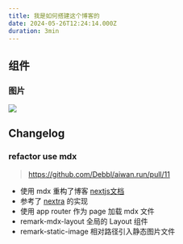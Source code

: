 ```yaml
---
title: 我是如何搭建这个博客的
date: 2024-05-26T12:24:14.000Z
duration: 3min
---
```


## 组件

### 图片

![](./images/image.png)

## Changelog

### refactor use mdx

> https://github.com/Debbl/aiwan.run/pull/11

- 使用 mdx 重构了博客 [nextjs文档](https://nextjs.org/docs/app/building-your-application/configuring/mdx)
- 参考了 [nextra](https://github.com/shuding/nextra) 的实现
- 使用 app router 作为 page 加载 mdx 文件
- remark-mdx-layout 全局的 Layout 组件
- remark-static-image 相对路径引入静态图片文件
